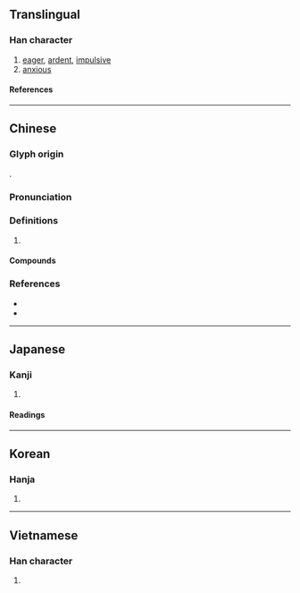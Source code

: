 {{character info}}
==Translingual==

===Han character===
{{Han char|rn=61|rad=心|as=05|sn=8|four=91049|canj=PMFJ|ids=⿰忄平}}

# [[eager]], [[ardent]], [[impulsive]]
# [[anxious]]

====References====
{{Han ref|kx=0381.220|dkj=10476|dj=0710.070|hdz=42284.090|uh=6026}}

----

==Chinese==
{{zh-forms}}

===Glyph origin===
{{Han etym}}
{{Han compound|心|平|c1=s|c2=p|t1=heart|ls=psc}}.

===Pronunciation===
{{zh-pron
|m=pēng
|c=paang1,ping1
|mn=phēⁿ
|mc=y
|oc=y
|cat=
}}

===Definitions===
{{zh-hanzi}}

# {{rfdef|zh}}

====Compounds====
{{zh-der|怦怦|怦然|怦然心動|怦怦喘:phēⁿ-phēⁿ-chhoán;Min Nan}}

===References===
* {{R:yue:Hanzi}}
* {{R:nan:thcwdq}}

----

==Japanese==

===Kanji===
{{ja-kanji|grade=|rs=心05}}

# {{rfdef|ja|sort=心05}}

====Readings====
{{ja-readings
|goon=ひょう
|kanon=ほう
}}

----

==Korean==

===Hanja===
{{ko-hanja|평}}

# {{rfdef|ko|sort=心05}}

----

==Vietnamese==

===Han character===
{{vi-readings|rs=心05|reading=[[bừng]], [[bằn]], [[phạnh]], [[phanh]]}}

# {{rfdef|vi|sort=心05}}